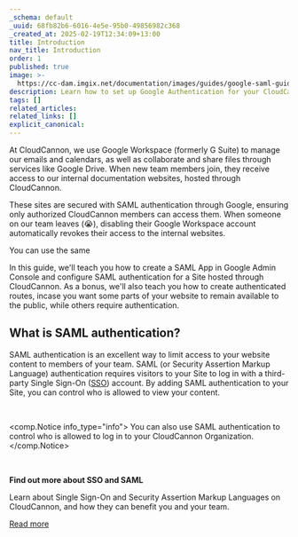 ```yaml
---
_schema: default
_uuid: 68fb82b6-6016-4e5e-95b0-49856982c368
_created_at: 2025-02-19T12:34:09+13:00
title: Introduction
nav_title: Introduction
order: 1
published: true
image: >-
  https://cc-dam.imgix.net/documentation/images/guides/google-saml-guide/CloudCannon-Documentation-Google-SAML-Guide.png
description: Learn how to set up Google Authentication for your CloudCannon Sites.
tags: []
related_articles:
related_links: []
explicit_canonical:
---
```

At CloudCannon, we use Google Workspace (formerly G Suite) to manage our emails and calendars, as well as collaborate and share files through services like Google Drive. When new team members join, they receive access to our internal documentation websites, hosted through CloudCannon.

These sites are secured with SAML authentication through Google, ensuring only authorized CloudCannon members can access them. When someone on our team leaves (😭), disabling their Google Workspace account automatically revokes their access to the internal websites.

You can use the same

In this guide, we'll teach you how to create a SAML App in Google Admin Console and configure SAML authentication for a Site hosted through CloudCannon. As a bonus, we'll also teach you how to create authenticated routes, incase you want some parts of your website to remain available to the public, while others require authentication.

## What is SAML authentication?

SAML authentication is an excellent way to limit access to your website content to members of your team. SAML (or Security Assertion Markup Language) authentication requires visitors to your Site to log in with a third-party Single Sign-On ([SSO](/documentation/articles/what-is-sso-saml/)) account. By adding SAML authentication to your Site, you can control who is allowed to view your content.

&nbsp;

<comp.Notice info_type="info">
  You can also use SAML authentication to control who is allowed to log in to your CloudCannon Organization.
</comp.Notice>

&nbsp;

**Find out more about SSO and SAML**

Learn about Single Sign-On and Security Assertion Markup Languages on CloudCannon, and how they can benefit you and your team.

[Read more](https://cloudcannon.com/documentation/articles/what-is-sso-saml/)
